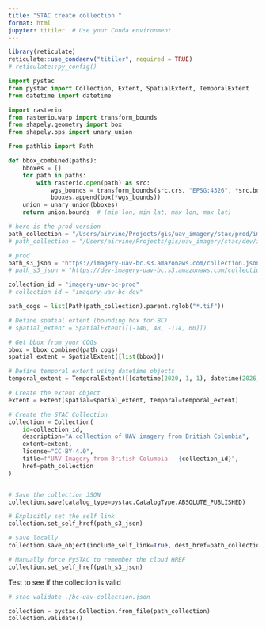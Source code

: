 ```yaml
---
title: "STAC create collection "
format: html
jupyter: titiler  # Use your Conda environment
---
```


```r
library(reticulate)
reticulate::use_condaenv("titiler", required = TRUE)
# reticulate::py_config()

```


```python
import pystac
from pystac import Collection, Extent, SpatialExtent, TemporalExtent
from datetime import datetime

import rasterio
from rasterio.warp import transform_bounds
from shapely.geometry import box
from shapely.ops import unary_union

from pathlib import Path
```

```python
def bbox_combined(paths):
    bboxes = []
    for path in paths:
        with rasterio.open(path) as src:
            wgs_bounds = transform_bounds(src.crs, "EPSG:4326", *src.bounds, densify_pts=21)
            bboxes.append(box(*wgs_bounds))
    union = unary_union(bboxes)
    return union.bounds  # (min lon, min lat, max lon, max lat)
```


```python

# here is the prod version
path_collection = "/Users/airvine/Projects/gis/uav_imagery/stac/prod/imagery_uav_bc/collection.json"
# path_collection = "/Users/airvine/Projects/gis/uav_imagery/stac/dev/imagery_uav_bc/collection.json"

# prod
path_s3_json = "https://imagery-uav-bc.s3.amazonaws.com/collection.json"
# path_s3_json = "https://dev-imagery-uav-bc.s3.amazonaws.com/collection.json"

collection_id = "imagery-uav-bc-prod"
# collection_id = "imagery-uav-bc-dev"

path_cogs = list(Path(path_collection).parent.rglob("*.tif"))

# Define spatial extent (bounding box for BC)
# spatial_extent = SpatialExtent([[-140, 48, -114, 60]])

# Get bbox from your COGs
bbox = bbox_combined(path_cogs)
spatial_extent = SpatialExtent([list(bbox)])

# Define temporal extent using datetime objects
temporal_extent = TemporalExtent([[datetime(2020, 1, 1), datetime(2026, 1, 1)]])

# Create the extent object
extent = Extent(spatial=spatial_extent, temporal=temporal_extent)

# Create the STAC Collection
collection = Collection(
    id=collection_id,
    description="A collection of UAV imagery from British Columbia",
    extent=extent,
    license="CC-BY-4.0",
    title=f"UAV Imagery from British Columbia - {collection_id}",
    href=path_collection
)


# Save the collection JSON
collection.save(catalog_type=pystac.CatalogType.ABSOLUTE_PUBLISHED)

# Explicitly set the self link
collection.set_self_href(path_s3_json)

# Save locally
collection.save_object(include_self_link=True, dest_href=path_collection)

# Manually force PySTAC to remember the cloud HREF
collection.set_self_href(path_s3_json)

```

Test to see if the collection is valid

```python
# stac validate ./bc-uav-collection.json

collection = pystac.Collection.from_file(path_collection)
collection.validate()
```

